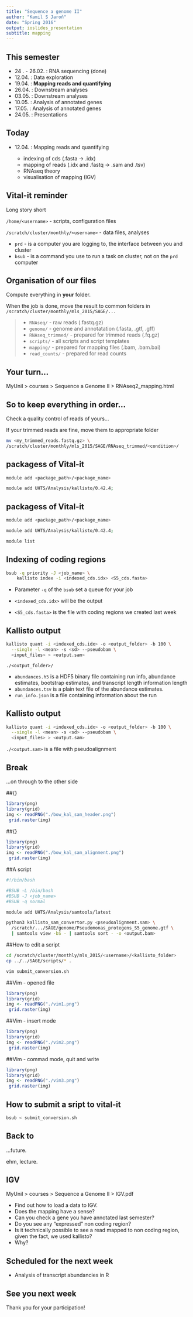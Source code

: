 ```yaml
---
title: "Sequence a genome II"
author: "Kamil S Jaroň"
date: "Spring 2016"
output: ioslides_presentation
subtitle: mapping
---
```


## This semester

- 24 . - 26.02.  : RNA sequencing (done)
- 12.04. : Data exploration
- 19.04. : **Mapping reads and quantifying**
- 26.04. : Downstream analyses
- 03.05. : Downstream analyses
- 10.05. : Analysis of annotated genes
- 17.05. : Analysis of annotated genes
- 24.05. : Presentations

## Today

- 12.04. : Mapping reads and quantifying

    - indexing of cds (.fasta -> .idx)
    - mapping of reads (.idx and .fastq -> .sam and .tsv)
    - RNAseq theory
    - visualisation of mapping (IGV)

## Vital-it reminder

Long story short

`/home/<username>` - scripts, configuration files

`/scratch/cluster/monthly/<username>` - data files, analyses

- `prd` - is a computer you are logging to, the interface between you and cluster
- `bsub` - is a command you use to run a task on cluster, not on the `prd` computer

## Organisation of our files

Compute everything in **your** folder. 

When the job is done, move the result to common folders in `/scratch/cluster/monthly/mls_2015/SAGE/...`

>- `RNAseq/` - raw reads (.fastq.gz)
>- `genome/` - genome and annotatation (.fasta, .gtf, .gff)
>- `RNAseq_trimmed/` - prepared for trimmed reads (.fq.gz)
>- `scripts/` - all scripts and script templates
>- `mapping/` - prepared for mapping files (.bam, .bam.bai)
>- `read_counts/` - prepared for read counts

## Your turn...

MyUnil > courses > Sequence a Genome II > RNAseq2_mapping.html

## So to keep everything in order...

Check a quality control of reads of yours...

If your trimmed reads are fine, move them to appropriate folder

```bash
mv <my_trimmed_reads.fastq.gz> \
/scratch/cluster/monthly/mls_2015/SAGE/RNAseq_trimmed/<condition>/
```

## packagess of Vital-it

```bash
module add <package_path>/<package_name>
```

```bash
module add UHTS/Analysis/kallisto/0.42.4;
```

## packagess of Vital-it

```bash
module add <package_path>/<package_name>
```

```bash
module add UHTS/Analysis/kallisto/0.42.4;
```

```bash
module list
```

## Indexing of coding regions

```bash
bsub -q priority -J <job_name> \
    kallisto index -i <indexed_cds.idx> <S5_cds.fasta>
```

- Parameter `-q` of the `bsub` set a queue for your job

- `<indexed_cds.idx>` will be the output
- `<S5_cds.fasta>` is the file with coding regions we created last week

## Kallisto output

```bash
kallisto quant -i <indexed_cds.idx> -o <output_folder> -b 100 \
  --single -l <mean> -s <sd> --pseudobam \
  <input_files> > <output.sam>
```

`./<output_folder>/`

 - `abundances.h5` is a HDF5 binary file containing run info, abundance estimates, bootstrap estimates, and transcript length information length
 - `abundances.tsv` is a plain text file of the abundance estimates.
 - `run_info.json` is a file containing information about the run

## Kallisto output

```bash
kallisto quant -i <indexed_cds.idx> -o <output_folder> -b 100 \
  --single -l <mean> -s <sd> --pseudobam \ 
  <input_files> > <output.sam>
```

`./<output.sam>` is a file with pseudoalignment

## Break

...on through to the other side

##{}

```r
library(png)
library(grid)
img <- readPNG("./bow_kal_sam_header.png")
 grid.raster(img)
```

##{}

```r
library(png)
library(grid)
img <- readPNG("./bow_kal_sam_alignment.png")
 grid.raster(img)
```

##A script

```bash
#!/bin/bash

#BSUB -L /bin/bash
#BSUB -J <job_name>
#BSUB -q normal

module add UHTS/Analysis/samtools/latest

python3 kallisto_sam_convertor.py <pseudoalignment.sam> \
  /scratch/.../SAGE/genome/Pseudomonas_protegens_S5_genome.gtf \
  | samtools view -bS - | samtools sort - -o <output.bam>
```

##How to edit a script

```bash
cd /scratch/cluster/monthly/mls_2015/<username>/<kallisto_folder>
cp ../../SAGE/scripts/* .
```

```bash
vim submit_conversion.sh
```

##Vim - opened file

```r
library(png)
library(grid)
img <- readPNG("./vim1.png")
 grid.raster(img)
```

##Vim - insert mode

```r
library(png)
library(grid)
img <- readPNG("./vim2.png")
 grid.raster(img)
```

##Vim - commad mode, quit and write

```r
library(png)
library(grid)
img <- readPNG("./vim3.png")
 grid.raster(img)
```

## How to submit a sript to vital-it

```bash
bsub < submit_conversion.sh
```

## Back to

...future.

ehm, lecture.


## IGV

MyUnil > courses > Sequence a Genome II > IGV.pdf

- Find out how to load a data to IGV.
- Does the mapping have a sense?
- Can you check a gene you have annotated last semester?
- Do you see any "expressed" non coding region?
- Is it technically possible to see a read mapped to non coding region, given the fact, we used kallisto?
- Why?

## Scheduled for the next week

- Analysis of transcript abundancies in R
  
## See you next week

Thank you for your participation!